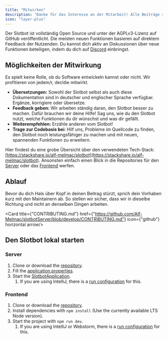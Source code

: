 ```yaml
---
title: "Mitwirken"
description: "Danke für das Interesse an der Mitarbeit! Alle Beiträge sind für das Projekt sehr wertvoll!"
icon: "layer-plus"
---
```


Der Slotbot ist vollständig Open Source und unter der AGPLv3-Lizenz auf GitHub veröffentlicht. Die meisten neuen Funktionen basieren auf direktem Feedback der Nutzenden. Du kannst dich aktiv an Diskussionen über neue Funktionen beteiligen, indem du dich auf [Discord](https://discord.gg/3XU4urPuds) einbringst.

## Möglichkeiten der Mitwirkung

Es spielt keine Rolle, ob du Software entwickeln kannst oder nicht. Wir profitieren von jedem/r, der/die mitwirkt.

* **Übersetzungen:** Sowohl der Slotbot selbst als auch diese Dokumentation sind in deutscher und englischer Sprache verfügbar. Ergänze, korrigiere oder übersetze.
* **Feedback geben:** Wir arbeiten ständig daran, den Slotbot besser zu machen. Dafür brauchen wir deine Hilfe! Sag uns, wie du den Slotbot nutzt, welche Funktionen du dir wünschst und was dir gefällt.
* **Weiterempfehlen:** Erzähle anderen vom Slotbot!
* **Trage zur Codebasis bei**: Hilf uns, Probleme im Quellcode zu finden, den Slotbot noch leistungsfähiger zu machen und mit neuen, spannenden Funktionen zu erweitern.

Hier findest du eine grobe Übersicht über den verwendeten Tech-Stack: [https://stackshare.io/alf-melmac/slotbot](https://stackshare.io/alf-melmac/slotbot). Ansonsten einfach einen Blick in die Repositories für den [Server](https://github.com/Alf-Melmac/slotbotServer) oder das [Frontend](https://github.com/Alf-Melmac/slotbot-frontend) werfen.

## Ablauf

Bevor du dich Hals über Kopf in deinen Beitrag stürzt, sprich dein Vorhaben kurz mit den Maintainern ab. So stellen wir sicher, dass wir in dieselbe Richtung und nicht an denselben Dingen arbeiten.

<Card title={"CONTRIBUTING.md"} href={"https://github.com/Alf-Melmac/slotbotServer/blob/develop/CONTRIBUTING.md"} icon={"github"} horizontal arrow/>

## Den Slotbot lokal starten

### Server

1. Clone or download the [repository](https://github.com/Alf-Melmac/slotbotServer).
2. Fill the [application.properties](https://github.com/Alf-Melmac/slotbotServer/blob/develop/src/main/resources/application.properties).
3. Start the [SlotbotApplication](https://github.com/Alf-Melmac/slotbotServer/blob/develop/src/main/java/de/webalf/slotbot/SlotbotApplication.java).
	1. If you are using IntelliJ, there is a [run configuration](https://github.com/Alf-Melmac/slotbotServer/blob/develop/.idea/runConfigurations/SlotbotApplication.xml) for this.

### Frontend

1. Clone or download the [repository](https://github.com/Alf-Melmac/slotbot-frontend).
2. Install dependencies with `npm install` (Use the currently available LTS Node version).
3. Start the project with `npm run dev`.
	1. If you are using IntelliJ or Webstorm, there is a [run configuration](https://github.com/Alf-Melmac/slotbot-frontend/blob/develop/.idea/runConfigurations/dev.xml) for this.
